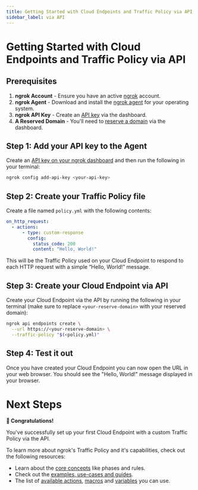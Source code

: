 ```yaml
---
title: Getting Started with Cloud Endpoints and Traffic Policy via API
sidebar_label: via API
---
```


# Getting Started with Cloud Endpoints and Traffic Policy via API

## Prerequisites

1. **ngrok Account** - Ensure you have an active [ngrok](https://dashboard.ngrok.com/) account.
2. **ngrok Agent** - Download and install the [ngrok agent](https://ngrok.com/download) for your operating system.
3. **ngrok API Key** - Create an [API key](https://dashboard.ngrok.com/api-keys) via the dashboard.
4. **A Reserved Domain** - You'll need to [reserve a domain](https://dashboard.ngrok.com/domains) via the dashboard.

## Step 1: Add your API key to the Agent

Create an [API key on your ngrok dashboard](https://dashboard.ngrok.com/api-keys) and then run the following in your terminal:

```bash
ngrok config add-api-key <your-api-key>
```

## Step 2: Create your Traffic Policy file

Create a file named `policy.yml` with the following contents:

```yaml
on_http_request:
  - actions:
      - type: custom-response
        config:
          status_code: 200
          content: "Hello, World!"
```

This will be the Traffic Policy used on your Cloud Endpoint to respond to each HTTP request with a simple “Hello, World!” message.

## Step 3: Create your Cloud Endpoint via API

Create your Cloud Endpoint via the API by running the following in your terminal (make sure to replace `<your-reserve-domain>` with your reserved domain):

```bash
ngrok api endpoints create \
  --url https://<your-reserve-domain> \
  --traffic-policy "$(<policy.yml)"
```

## Step 4: Test it out

Once you have created your Cloud Endpoint you can now open the URL
in your web browser. You should see the "Hello, World!" message displayed in your browser.

# Next Steps

**🎉 Congratulations!**

You've successfully set up your first Cloud Endpoint with a custom Traffic Policy via the API.

To learn more about ngrok's Traffic Policy and it's capabilities, check out the following resources:

- Learn about the [core concepts](/traffic-policy/concepts/) like phases and rules.
- Check out the [examples, use-cases and guides](/traffic-policy/templates).
- The list of [available actions](/traffic-policy/actions/), [macros](/traffic-policy/macros/) and [variables](/traffic-policy/variables/) you can use.
